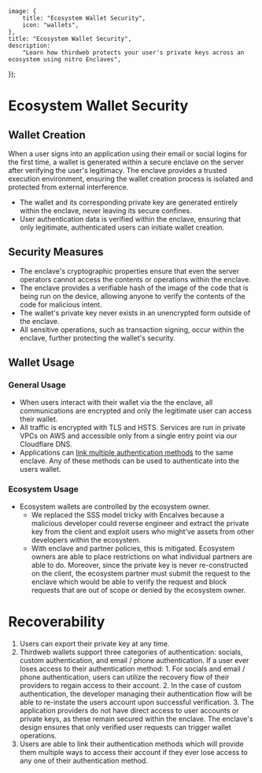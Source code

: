 
	image: {
		title: "Ecosystem Wallet Security",
		icon: "wallets",
	},
	title: "Ecosystem Wallet Security",
	description:
		"Learn how thirdweb protects your user's private keys across an ecosystem using nitro Enclaves",
});

# Ecosystem Wallet Security

## **Wallet Creation**

When a user signs into an application using their email or social logins for the first time, a wallet is generated within a secure enclave on the server after verifying the user's legitimacy. The enclave provides a trusted execution environment, ensuring the wallet creation process is isolated and protected from external interference.

- The wallet and its corresponding private key are generated entirely within the enclave, never leaving its secure confines.
- User authentication data is verified within the enclave, ensuring that only legitimate, authenticated users can initiate wallet creation.

## **Security Measures**

- The enclave's cryptographic properties ensure that even the server operators cannot access the contents or operations within the enclave.
- The enclave provides a verifiable hash of the image of the code that is being run on the device, allowing anyone to verify the contents of the code for malicious intent.
- The wallet's private key never exists in an unencrypted form outside of the enclave.
- All sensitive operations, such as transaction signing, occur within the enclave, further protecting the wallet's security.

## Wallet Usage

### General Usage

- When users interact with their wallet via the the enclave, all communications are encrypted and only the legitimate user can access their wallet.
- All traffic is encrypted with TLS and HSTS. Services are run in private VPCs on AWS and accessible only from a single entry point via our Cloudflare DNS.
- Applications can [link multiple authentication methods](/link-multiple-profiles) to the same enclave. Any of these methods can be used to authenticate into the users wallet.

### Ecosystem Usage

- Ecosystem wallets are controlled by the ecosystem owner.
  - We replaced the SSS model tricky with Encalves because a malicious developer could reverse engineer and extract the private key from the client and exploit users who might’ve assets from other developers within the ecosystem.
  - With enclave and partner policies, this is mitigated. Ecosystem owners are able to place restrictions on what individual partners are able to do. Moreover, since the private key is never re-constructed on the client, the ecosystem partner must submit the request to the enclave which would be able to verify the request and block requests that are out of scope or denied by the ecosystem owner.

# **Recoverability**

1. Users can export their private key at any time.
2. Thirdweb wallets support three categories of authentication: socials, custom authentication, and email / phone authentication.
   If a user ever loses access to their authentication method: 1. For socials and email / phone authentication, users can utilize the recovery flow of their providers to regain access to their account. 2. In the case of custom authentication, the developer managing their authentication flow will be able to re-instate the users account upon successful verification. 3. The application providers do not have direct access to user accounts or private keys, as these remain secured within the enclave. The enclave's design ensures that only verified user requests can trigger wallet operations.
3. Users are able to link their authentication methods which will provide them multiple ways to access their account if they ever lose access to any one of their authentication method.
